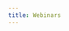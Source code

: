 ```yaml
---
title: Webinars
---
```



<!--
  If you're looking to add content to our Webinars page,
  Go to ../../_data/webinars.json and add the webinar.
-->

<WebinarsList />
